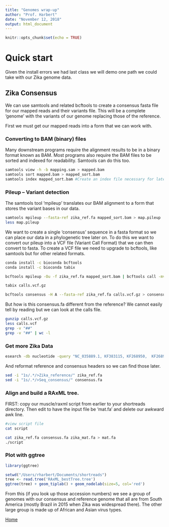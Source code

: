 ```yaml
---
title: "Genomes wrap-up"
author: "Prof. Harbert"
date: "November 12, 2018"
output: html_document
---
```


```r
knitr::opts_chunk$set(echo = TRUE)
```

# Quick start

Given the install errors we had last class we will demo one path we could take with our Zika genome data.

## Zika Consensus 

We can use samtools and related bcftools to create a consensus fasta file for our mapped reads and their variants file. This will be a complete 'genome' with the variants of our genome replacing those of the reference.

First we must get our mapped reads into a form that we can work with.


### Converting to BAM (binary) files

Many downstream programs require the alignment results to be in a binary format known as BAM. Most programs also require the BAM files to be sorted and indexed for readability. Samtools can do this too.

```bash
samtools view -h -b mapping.sam > mapped.bam
samtools sort mapped.bam > mapped_sort.bam
samtools index mapped_sort.bam #Create an index file necessary for later analyses.
```

### Pileup -- Variant detection

The samtools tool 'mpileup' translates our BAM alignment to a form that stores the variant bases in our data.

```bash

samtools mpileup --fasta-ref zika_ref.fa mapped_sort.bam > map.pileup
less map.pileup

```

We want to create a single 'consensus' sequence in a fasta format so we can place our data in a phylogenetic tree later on. To do this we want to convert our pileup into a VCF file (Variant Call Format) that we can then convert to fasta. To create a VCF file we need to upgrade to bcftools, like samtools but for other related formats.

```bash
conda install -c bioconda bcftools
conda install -c bioconda tabix

```

```bash
bcftools mpileup -Ou -f zika_ref.fa mapped_sort.bam | bcftools call -mv -Oz -o calls.vcf.gz

tabix calls.vcf.gz

bcftools consensus -H A --fasta-ref zika_ref.fa calls.vcf.gz > consensus.fa


```

But how is this consensus.fa different from the reference? We cannot easily tell by reading but we can look at the calls file.

```bash

gunzip calls.vcf.gz
less calls.vcf
grep -v "##"
grep -v "##" | wc -l


```



### Get more Zika Data

```bash
esearch -db nucleotide -query "NC_035889.1, KF383115, KF268950,  KF268948, KF268949, KJ776791, KU501216, KU501217, KU509998, HQ234499,  KU501215, KU321639, KF383116, KF383117, KF383119, KF993678, HQ234498, LC002520" | efetch -format fasta > zika_mat.fa

```


And reformat reference and consensus headers so we can find those later.

```bash
sed -i "1s/.*/>Zika_reference/" zika_ref.fa
sed -i "1s/.*/>Seq_consensus/" consensus.fa
```

### Align and build a RAxML tree.

FIRST: copy our muscle/raxml script from earlier to your shortreads directory. Then edit to have the input file be 'mat.fa' and delete our awkward awk line.

```bash
#view script file
cat script

cat zika_ref.fa consensus.fa zika_mat.fa > mat.fa
./script

```


### Plot with ggtree

```R
library(ggtree)

setwd("/Users/rharbert/Documents/shortreads")
tree <- read.tree('RAxML_bestTree.tree')
ggtree(tree) + geom_tiplab() + geom_nodelab(size=5, col='red')

```

From this (if you look up those accession numbers) we see a group of genomes with our consensus and reference genome that all are from South America (mostly Brazil in 2015 when Zika was widespread there). The other large group is made up of African and Asian virus types.





[Home](https://rsh249.github.io/bioinformats)

